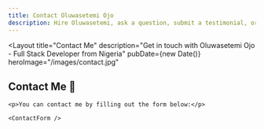 ```yaml
---
title: Contact Oluwasetemi Ojo
description: Hire Oluwasetemi, ask a question, submit a testimonial, or provide feedback
---
```



<Layout
  title="Contact Me"
  description="Get in touch with Oluwasetemi Ojo - Full Stack Developer from Nigeria"
  pubDate={new Date()}
  heroImage="/images/contact.jpg"
>
  <div class="contact-content">
    <h2>
      Contact Me
      <span role="img" aria-label="envelope">📧</span>
    </h2>

    <p>You can contact me by filling out the form below:</p>

    <ContactForm />
  </div>
</Layout>
